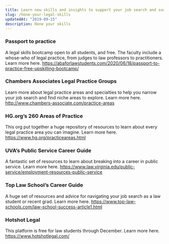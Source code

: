 ```yaml
---
title: Learn new skills and insights to support your job search and success on the job
slug: /hone-your-legal-skills
updatedAt: "2019-09-15"
description: Hone your skills
---
```


### Passport to practice

A legal skills bootcamp open to all students, and free. The faculty include a
whose-who of legal practice, from judges to law professors to practitioners.
Learn more here.
https://abaforlawstudents.com/2020/06/18/passport-to-practice-free-upskilling-bootcamp/

### Chambers Associates Legal Practice Groups

Learn more about legal practice areas and specialties to help you narrow your
job search and find niche areas to explore. Learn more here.
http://www.chambers-associate.com/practice-areas

### HG.org’s 260 Areas of Practice

This org put together a huge repository of resources to learn about every
legal practice area you can imagine. Learn more here.
https://www.hg.org/practiceareas.html

### UVA’s Public Service Career Guide

A fantastic set of resources to learn about breaking into a career in public
service. Learn more here.
https://www.law.virginia.edu/public-service/employment-resources-public-service

### Top Law School’s Career Guide

A huge set of resources and advice for navigating your job search as a law
student or recent grad. Learn more here.
https://www.top-law-schools.com/law-school-success-article1.html

### Hotshot Legal

This platform is free for law students through December. Learn more here. https://www.hotshotlegal.com/
